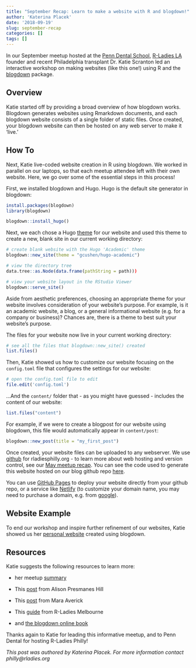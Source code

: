 ```yaml
---
title: "September Recap: Learn to make a website with R and blogdown!"
author: 'Katerina Placek'
date: '2018-09-19'
slug: september-recap
categories: []
tags: []
---
```


In our September meetup hosted at the [Penn Dental School](https://www.dental.upenn.edu/), [R-Ladies LA](https://www.meetup.com/rladies-la/) founder and recent Philadelphia transplant Dr. Katie Scranton led an interactive workshop on making websites (like this one!) using R and the [blogdown](https://github.com/rstudio/blogdown) package.



## Overview
Katie started off by providing a broad overview of how blogdown works. Blogdown generates websites using Rmarkdown documents, and each blogdown website consists of a single folder of static files. Once created, your blogdown website can then be hosted on any web server to make it 'live.'



## How To
Next, Katie live-coded website creation in R using blogdown. We worked in parallel on our laptops, so that each meetup attendee left with their own website. Here, we go over some of the essential steps in this process!

First, we installed blogdown and Hugo. Hugo is the default site generator in blogdown: 
```r
install.packages(blogdown)
library(blogdown)

blogdown::install_hugo()
```

Next, we each chose a Hugo [theme]( https://themes.gohugo.io/) for our website and used this theme to create a new, blank site in our current working directory:
```r
# create blank website with the Hugo 'Academic' theme
blogdown::new_site(theme = "gcushen/hugo-academic")

# view the directory tree
data.tree::as.Node(data.frame(pathString = path)))

# view your website layout in the RStudio Viewer
blogdown::serve_site()
```
Aside from aesthetic preferences, choosing an appropriate theme for your website involves consideration of your website's purpose. For example, is it an academic website, a blog, or a general informational website (e.g. for a company or business)? Chances are, there is a theme to best suit your website's purpose. 

The files for your website now live in your current working directory:
```r
# see all the files that blogdown::new_site() created
list.files()
```

Then, Katie showed us how to customize our website focusing on the `config.toml` file that configures the settings for our website: 
```r
# open the config.toml file to edit
file.edit('config.toml')
```

...And the `content/` folder that - as you might have guessed - includes the content of our website:
```r
list.files("content")
```

For example, if we were to create a blogpost for our website using blogdown, this file would automatically appear in `content/post`:
```r
blogdown::new_post(title = "my_first_post")
```

Once created, your website files can be uploaded to any webserver. We use [github](https://github.com/) for rladiesphilly.org  - to learn more about web hosting and version control, see our [May meetup recap](http://rladiesphilly.org/post/may-recap/). You can see the code used to generate this website hosted on our blog github repo [here](https://github.com/kplacek/rladiesphilly_blog).

You can use [GitHub Pages](https://pages.github.com/) to deploy your website directly from your github repo, or a service like [Netlify](https://www.netlify.com/) (to customize your domain name, you may need to purchase a domain, e.g. from [google](https://domains.google/)).



## Website Example
To end our workshop and inspire further refinement of our websites, Katie showed us her [personal website](www.katiescranton.com) created using blogdown.



## Resources
Katie suggests the following resources to learn more:

* her meetup [summary](https://github.com/rladies/meetup-presentations_philadelphia/blob/master/September2018/meetup-summary.md)

* This [post](https://alison.rbind.io/post/up-and-running-with-blogdown/) from Alison Presmanes Hill

* This [post](https://maraaverick.rbind.io/2017/10/keeping-up-with-blogdown/) from Mara Averick

* This [guide](https://rladies-melb-blogdown.netlify.com/#9)
 from R-Ladies Melbourne
* and [the blogdown online book](https://bookdown.org/yihui/blogdown/)


Thanks again to Katie for leading this informative meetup, and to Penn Dental for hosting R-Ladies Philly!

*This post was authored by Katerina Placek. For more information contact philly@rladies.org*

